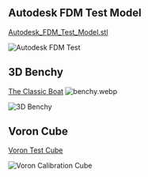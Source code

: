 ## Autodesk FDM Test Model 

[Autodesk_FDM_Test_Model.stl](https://github.com/JamesD3d/info3d/blob/253c6bed1749104d317baeef4e10b498352df2b7/public/models/Autodesk_test.stl)

![Autodesk FDM Test](public/models/autdesktest.gif)

## 3D Benchy
[The Classic Boat](https://github.com/JamesD3d/info3d/blob/253c6bed1749104d317baeef4e10b498352df2b7/public/models/3DBenchy.3mf)
![benchy.webp](https://cdn.jsdelivr.net/gh/JamesD3d/info3dimages@main/i/Calabration/Handy_Test_Models/benchy.webp)



<picture>
 <img src="/models/benchy.png" alt="3D Benchy" loading="lazy" decoding="async" />
</picture>

## Voron Cube
[Voron Test Cube](https://github.com/JamesD3d/info3d/blob/253c6bed1749104d317baeef4e10b498352df2b7/public/models/Voron_Design_Cube_v7.3mf)

![Voron Calibration Cube](public/models/voroncube.png)

